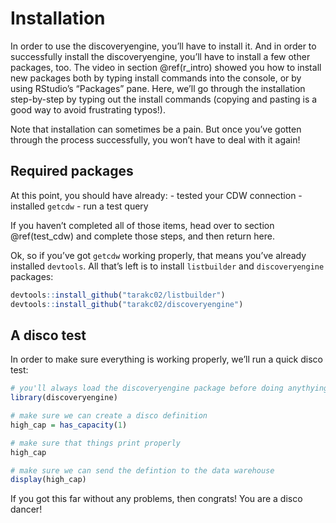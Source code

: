 # Installation {#installation}

In order to use the discoveryengine, you'll have to install it. And in order to successfully install the discoveryengine, you'll have to install a few other packages, too. The video in section \@ref(r_intro) showed you how to install new packages both by typing install commands into the console, or by using RStudio's "Packages" pane. Here, we'll go through the installation step-by-step by typing out the install commands (copying and pasting is a good way to avoid frustrating typos!).

Note that installation can sometimes be a pain. But once you've gotten through the process successfully, you won't have to deal with it again! 

## Required packages

At this point, you should have already: 
- tested your CDW connection
- installed `getcdw`
- run a test query

If you haven't completed all of those items, head over to section \@ref(test_cdw) and complete those steps, and then return here.

Ok, so if you've got `getcdw` working properly, that means you've already installed `devtools`. All that's left is to install `listbuilder` and `discoveryengine` packages:

```r
devtools::install_github("tarakc02/listbuilder")
devtools::install_github("tarakc02/discoveryengine")
```

## A disco test

In order to make sure everything is working properly, we'll run a quick disco test:

```r
# you'll always load the discoveryengine package before doing anythying else
library(discoveryengine)

# make sure we can create a disco definition
high_cap = has_capacity(1)

# make sure that things print properly
high_cap

# make sure we can send the defintion to the data warehouse
display(high_cap)
```

If you got this far without any problems, then congrats! You are a disco dancer!
